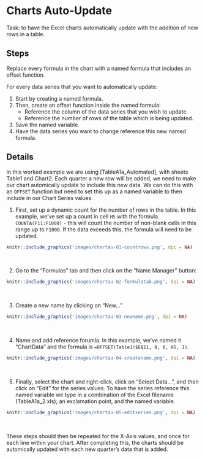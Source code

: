 # Charts Auto-Update

Task: to have the Excel charts automatically update with the addition of new rows in a table.


## Steps

Replace every formula in the chart with a named formula that includes an offset function.

For every data series that you want to automatically update:

1. Start by creating a named formula.
2. Then, create an offset function inside the named formula:
    * Reference the column of the data series that you wish to update.
    * Reference the number of rows of the table which is being updated.
3. Save the named variable.
4. Have the data series you want to change reference this new named formula.


## Details

In this worked example we are using [TableA1a_Automated], with sheets Table1 and Chart2. Each quarter a new row will be added, we need to make our chart automically update to include this new data. We can do this with an `OFFSET` function but need to set this up as a named variable to then include in our Chart Series values.

1. First, set up a dynamic count for the number of rows in the table. In this example, we've set up a count in cell `H5` with the formula `COUNTA(F11:F1000)` - this will count the number of non-blank cells in this range up to `F1000`. If the data exceeds this, the formula will need to be updated.

```r
knitr::include_graphics('images/chartau-01-countrows.png', dpi = NA)
```
&nbsp;

2. Go to the "Formulas" tab and then click on the "Name Manager" button:

```r
knitr::include_graphics('images/chartau-02-formulatab.png', dpi = NA)
```
&nbsp;

3. Create a new name by clicking on "New..."

```r
knitr::include_graphics('images/chartau-03-newname.png', dpi = NA)
```
&nbsp;

4. Name and add reference forumla. In this example, we've named it "ChartData" and the formula is `=OFFSET(Table1!$E$11, 0, 0, H5, 1)`.

```r
knitr::include_graphics('images/chartau-04-createname.png', dpi = NA)
```
&nbsp;

5. Finally, select the chart and right-click, click on "Select Data...", and then click on "Edit" for the series values. To have the series reference this named variable we type in a combination of the Excel filename (TableA1a_2.xls), an exclamation point, and the named variable.

```r
knitr::include_graphics('images/chartau-05-editseries.png', dpi = NA)
```
&nbsp;

These steps should then be repeated for the X-Axis values, and once for each line within your chart. After completing this, the charts should be automically updated with each new quarter's data that is added.